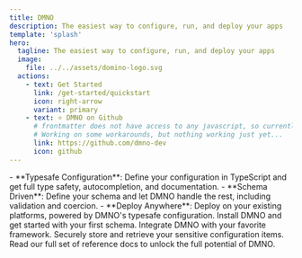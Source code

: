 ```yaml
---
title: DMNO
description: The easiest way to configure, run, and deploy your apps
template: 'splash'
hero:
  tagline: The easiest way to configure, run, and deploy your apps
  image:
    file: ../../assets/domino-logo.svg
  actions:
    - text: Get Started
      link: /get-started/quickstart
      icon: right-arrow
      variant: primary
    - text: ⭐ DMNO on Github
      # frontmatter does not have access to any javascript, so currently we cannot access out config :(
      # Working on some workarounds, but nothing working just yet...
      link: https://github.com/dmno-dev
      icon: github
---
```



<Card title="Features" icon="approve-check">
  - **Typesafe Configuration**: Define your configuration in TypeScript and get full type safety, autocompletion, and documentation.
  - **Schema Driven**: Define your schema and let DMNO handle the rest, including validation and coercion.
  - **Deploy Anywhere**: Deploy on your existing platforms, powered by DMNO's typesafe configuration.
</Card>

<CardGrid>
  <Card title="Start here" icon="pencil">
    Install DMNO and get started with your first schema.
    <LinkCard
      title="Let's get started!"
      href="/get-started/quickstart"
    />
  </Card >
  <Card title="Frameworks" icon="add-document">
    Integrate DMNO with your favorite framework.
    <LinkCard
      title="Let's integrate!"
      href="/guides/frameworks/nextjs"
    />
  </Card>
  <Card title="Secrets" icon="setting">
    Securely store and retrieve your sensitive configuration items.
    <LinkCard
      title="Keep it safe!"
      href="/guides/secrets/overview"
    />
  </Card>
  <Card title="Reference" icon="open-book">
    Read our full set of reference docs to unlock the full potential of DMNO.
    <LinkCard
      title="Let's learn!"
      href="/reference/config-engine/installation"
    />
  </Card>
</CardGrid>


